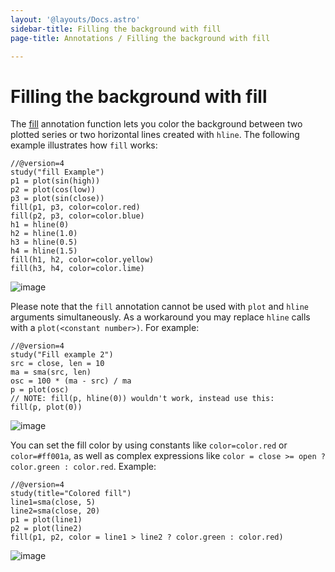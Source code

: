 ```yaml
---
layout: '@layouts/Docs.astro'
sidebar-title: Filling the background with fill
page-title: Annotations / Filling the background with fill

---
```

# Filling the background with fill

The
[fill](https://www.tradingview.com/pine-script-reference/v4/#fun_fill)
annotation function lets you color the background between two plotted
series or two horizontal lines created with `hline`. The following
example illustrates how `fill` works:

    //@version=4
    study("fill Example")
    p1 = plot(sin(high))
    p2 = plot(cos(low))
    p3 = plot(sin(close))
    fill(p1, p3, color=color.red)
    fill(p2, p3, color=color.blue)
    h1 = hline(0)
    h2 = hline(1.0)
    h3 = hline(0.5)
    h4 = hline(1.5)
    fill(h1, h2, color=color.yellow)
    fill(h3, h4, color=color.lime)

![image](@assets/annotations/Filling_in_the_background_between_objects_with_fill_1.png)

Please note that the `fill` annotation cannot be used with `plot` and
`hline` arguments simultaneously. As a workaround you may replace
`hline` calls with a `plot(<constant number>)`. For example:

    //@version=4
    study("Fill example 2")
    src = close, len = 10
    ma = sma(src, len)
    osc = 100 * (ma - src) / ma
    p = plot(osc)
    // NOTE: fill(p, hline(0)) wouldn't work, instead use this:
    fill(p, plot(0))

![image](@assets/annotations/Filling_in_the_background_between_objects_with_fill_2.png)

You can set the fill color by using constants like `color=color.red` or
`color=#ff001a`, as well as complex expressions like
`color = close >= open ? color.green : color.red`. Example:

    //@version=4
    study(title="Colored fill")
    line1=sma(close, 5)
    line2=sma(close, 20)
    p1 = plot(line1)
    p2 = plot(line2)
    fill(p1, p2, color = line1 > line2 ? color.green : color.red)

![image](@assets/annotations/Filling_in_the_background_between_objects_with_fill_3.png)
